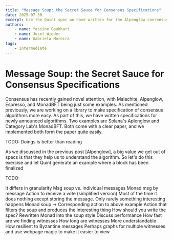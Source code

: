 ```yaml
---
title: "Message Soup: the Secret Sauce for Consensus Specifications"
date: 2025-07-30
excerpt: Use the Quint spec we have written for the Alpenglow consensus algorithm to learn about it in an interactive way, while also learning how to use the Quint tools like we do.
authors:
    - name: Yassine Boukhari
    - name: Josef Widder
    - name: Gabriela Moreira
tags:
    - intermediate
---
```


# Message Soup: the Secret Sauce for Consensus Specifications



Consensus has recently gained novel attention, with Malachite, Alpenglow, Espresso, and MonadBFT being just some examples. As mentioned previously, we are working on a library to make specification of consensus algorithms more easy. As part of this, we have written specifications for newly announced algorithms. Two examples are Solana's Aplenglow and Category Lab's MonadBFT.
Both come with a clear paper, and we implemented both form the paper quite easily. 


 TODO: Doings is better than reading


As we discussed in the previous post [Alpenglow], a big value we get out of specs is that they help us to understand the algorithm. So let's do this exercise and let Quint generate an example where a block has been finalized

TODO: 


It differs in granularity
Msg soup vs. individual messages 
Monad msg by message
Action to receive a vote (simplified version)
Most of the time it does nothing except storing the message. 
Only rarely something interesting happens
Monad soup -> 
Corresponding action to above example
Action that filters the soup and produces the interesting thing
How should you write the spec?
Rewritten Monad into the soup style
Discuss performance
How fast are we finding witnesses 
How long are witnesses
More understandable
How resilient to Byzantine messages
Perhaps graphs for multiple witnesses and use webpage magic to make it easier to view
